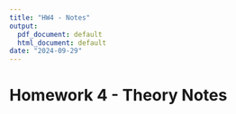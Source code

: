 ```yaml
---
title: "HW4 - Notes"
output:
  pdf_document: default
  html_document: default
date: "2024-09-29"
---
```


# Homework 4 - Theory Notes

